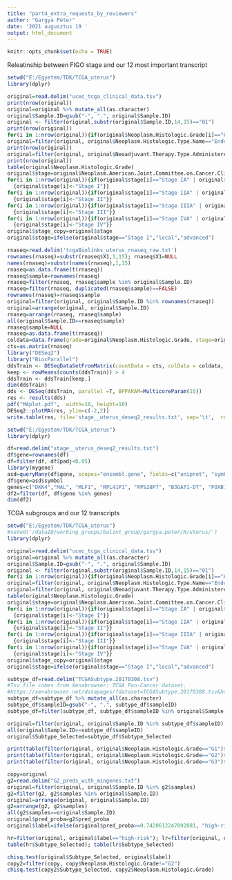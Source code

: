 ---
title: "part4_extra_requests_by_reviewers"
author: "Gargya Péter"
date: '2021 augusztus 19 '
output: html_document
---

```{r setup, include=FALSE}
knitr::opts_chunk$set(echo = TRUE)
```

Releatinship between FIGO stage and our 12 most important transcript
```{r}
setwd("E:/Egyetem/TDK/TCGA_uterus")
library(dplyr)

original=read.delim("ucec_tcga_clinical_data.tsv")
print(nrow(original))
original=original %>% mutate_all(as.character)
original$Sample.ID=gsub("-", ".", original$Sample.ID)
original <- filter(original,substr(original$Sample.ID,14,15)=="01")
print(nrow(original))
for(i in 1:nrow(original)){if(original$Neoplasm.Histologic.Grade[i]=="High Grade"){original$Neoplasm.Histologic.Grade[i]<-"G3"}}
original=filter(original, original$Neoplasm.Histologic.Type.Name=="Endometrioid endometrial adenocarcinoma")
print(nrow(original))
original=filter(original, original$Neoadjuvant.Therapy.Type.Administered.Prior.To.Resection.Text=="No")
print(nrow(original))
table(original$Neoplasm.Histologic.Grade)
original$stage=original$Neoplasm.American.Joint.Committee.on.Cancer.Clinical.Group.Stage
for(i in 1:nrow(original)){if(original$stage[i]=="Stage IA" | original$stage[i]=="Stage IB" | original$stage[i]=="Stage IC")
  {original$stage[i]<-"Stage I"}}
for(i in 1:nrow(original)){if(original$stage[i]=="Stage IIA" | original$stage[i]=="Stage IIB")
  {original$stage[i]<-"Stage II"}}
for(i in 1:nrow(original)){if(original$stage[i]=="Stage IIIA" | original$stage[i]=="Stage IIIB" | original$stage[i]=="Stage IIIC" | original$stage[i]=="Stage IIIC1" | original$stage[i]=="Stage IIIC2")
  {original$stage[i]<-"Stage III"}}
for(i in 1:nrow(original)){if(original$stage[i]=="Stage IVA" | original$stage[i]=="Stage IVB")
  {original$stage[i]<-"Stage IV"}}
original$stage_copy=original$stage
original$stage=ifelse(original$stage=="Stage I","local","advanced")

rnaseq=read.delim('tcgaBiolinks_uterus_rnaseq_raw.txt')
rownames(rnaseq)=substr(rnaseq$X1,1,15); rnaseq$X1=NULL
names(rnaseq)=substr(names(rnaseq),1,15)
rnaseq=as.data.frame(t(rnaseq))
rnaseq$sample=rownames(rnaseq)
rnaseq=filter(rnaseq, rnaseq$sample %in% original$Sample.ID)
rnaseq=filter(rnaseq, duplicated(rnaseq$sample)==FALSE)
rownames(rnaseq)=rnaseq$sample
original=filter(original, original$Sample.ID %in% rownames(rnaseq))
original=arrange(original, original$Sample.ID)
rnaseq=arrange(rnaseq, rnaseq$sample)
all(original$Sample.ID==rnaseq$sample)
rnaseq$sample=NULL
rnaseq=as.data.frame(t(rnaseq))
coldata=data.frame(grade=original$Neoplasm.Histologic.Grade, stage=original$stage, row.names = colnames(rnaseq))
cts=as.matrix(rnaseq)
library("DESeq2")
library("BiocParallel")
ddsTrain <- DESeqDataSetFromMatrix(countData = cts, colData = coldata, design = ~stage) #!!!!!!!!!!!
keep <- rowMeans(counts(ddsTrain)) > 4
ddsTrain <- ddsTrain[keep,]
dim(ddsTrain)
dds <- DESeq(ddsTrain, parallel =T, BPPARAM=MulticoreParam(15))
res <- results(dds)
pdf("MAplot.pdf",  width=10, height=10)
DESeq2::plotMA(res, ylim=c(-2,2))
write.table(res, file='stage__uterus_deseq2_results.txt', sep='\t',  row.names=TRUE, col.names=TRUE, quote=FALSE)
```
```{r}
setwd("E:/Egyetem/TDK/TCGA_uterus")
library(dplyr)

df=read.delim("stage__uterus_deseq2_results.txt")
df$gene=rownames(df)
df=filter(df, df$padj<0.05)
library(mygene)
asd=queryMany(df$gene, scopes="ensembl.gene", fields=c("uniprot", "symbol", "reporter"), species="human")
df$gene=asd$symbol
genes=c("DKK4","MAL", "MLF1", "RPL41P1", "RPS28P7", "B3GAT1-DT", "FOXB1", "UCHL1", "CRABP1", "LOC283177", "PEG10", "HABP2", "EDN3", "LOC283177", "MLF1", "DKK4")
df2=filter(df, df$gene %in% genes)
dim(df2)
```

TCGA subgroups and our 12 transcripts
```{r}
setwd("E:/Egyetem/TDK/TCGA_uterus")
#setwd('/data10/working_groups/balint_group/gargya.peter/R/uterus/')
library(dplyr)

original=read.delim("ucec_tcga_clinical_data.tsv")
original=original %>% mutate_all(as.character)
original$Sample.ID=gsub("-", ".", original$Sample.ID)
original <- filter(original,substr(original$Sample.ID,14,15)=="01")
for(i in 1:nrow(original)){if(original$Neoplasm.Histologic.Grade[i]=="High Grade"){original$Neoplasm.Histologic.Grade[i]<-"G3"}}
original=filter(original, original$Neoplasm.Histologic.Type.Name=="Endometrioid endometrial adenocarcinoma")
original=filter(original, original$Neoadjuvant.Therapy.Type.Administered.Prior.To.Resection.Text=="No")
table(original$Neoplasm.Histologic.Grade)
original$stage=original$Neoplasm.American.Joint.Committee.on.Cancer.Clinical.Group.Stage
for(i in 1:nrow(original)){if(original$stage[i]=="Stage IA" | original$stage[i]=="Stage IB" | original$stage[i]=="Stage IC")
  {original$stage[i]<-"Stage I"}}
for(i in 1:nrow(original)){if(original$stage[i]=="Stage IIA" | original$stage[i]=="Stage IIB")
  {original$stage[i]<-"Stage II"}}
for(i in 1:nrow(original)){if(original$stage[i]=="Stage IIIA" | original$stage[i]=="Stage IIIB" | original$stage[i]=="Stage IIIC" | original$stage[i]=="Stage IIIC1" | original$stage[i]=="Stage IIIC2")
  {original$stage[i]<-"Stage III"}}
for(i in 1:nrow(original)){if(original$stage[i]=="Stage IVA" | original$stage[i]=="Stage IVB")
  {original$stage[i]<-"Stage IV"}}
original$stage_copy=original$stage
original$stage=ifelse(original$stage=="Stage I","local","advanced")

subtype_df=read.delim("TCGASubtype.20170308.tsv")
#Tsv file comes from Xenabrowser: TCGA Pan-Cancer dataset.
#https://xenabrowser.net/datapages/?dataset=TCGASubtype.20170308.tsv&host=https%3A%2F%2Fpancanatlas.xenahubs.net&removeHub=https%3A%2F%2Fxena.treehouse.gi.ucsc.edu%3A443
subtype_df=subtype_df %>% mutate_all(as.character)
subtype_df$sampleID=gsub("-", ".", subtype_df$sampleID)
subtype_df=filter(subtype_df, subtype_df$sampleID %in% original$Sample.ID)

original=filter(original, original$Sample.ID %in% subtype_df$sampleID)
all(original$Sample.ID==subtype_df$sampleID)
original$Subtype_Selected=subtype_df$Subtype_Selected

print(table(filter(original, original$Neoplasm.Histologic.Grade=="G1")$Subtype_Selected))
print(table(filter(original, original$Neoplasm.Histologic.Grade=="G2")$Subtype_Selected))
print(table(filter(original, original$Neoplasm.Histologic.Grade=="G3")$Subtype_Selected))

copy=original
g2=read.delim("G2_preds_with_mingenes.txt")
original=filter(original, original$Sample.ID %in% g2$samples)
g2=filter(g2, g2$samples %in% original$Sample.ID)
original=arrange(original, original$Sample.ID)
g2=arrange(g2, g2$samples)
all(g2$samples==original$Sample.ID)
original$pred_proba=g2$pred_proba
original$label=ifelse(original$pred_proba>=0.7420612247092881, "high-risk", "low-risk")

hr=filter(original, original$label=="high-risk"); lr=filter(original, original$label=="low-risk")
table(hr$Subtype_Selected); table(lr$Subtype_Selected)

chisq.test(original$Subtype_Selected, original$label)
copy2=filter(copy, copy$Neoplasm.Histologic.Grade!="G2")
chisq.test(copy2$Subtype_Selected, copy2$Neoplasm.Histologic.Grade)
```
